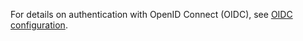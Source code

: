 For details on authentication with OpenID Connect (OIDC), see [OIDC configuration](/docs/weaviate/configuration/authz-authn#oidc).